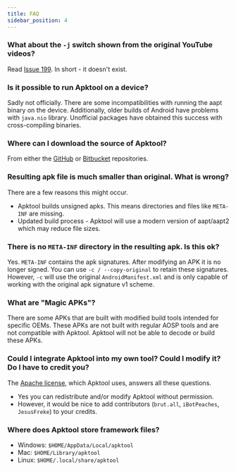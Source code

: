 ```yaml
---
title: FAQ
sidebar_position: 4
---
```


### What about the `-j` switch shown from the original YouTube videos?

Read [Issue 199](https://github.com/iBotPeaches/Apktool/issues/199). In short - it doesn't exist.

### Is it possible to run Apktool on a device?

Sadly not officially. There are some incompatibilities with running the aapt binary on the device.
Additionally, older builds of Android have problems with `java.nio` library. Unofficial packages have obtained this
success with cross-compiling binaries.

### Where can I download the source of Apktool?

From either the [GitHub](https://github.com/iBotPeaches/Apktool) or [Bitbucket](https://bitbucket.org/iBotPeaches/apktool/overview) repositories.

### Resulting apk file is much smaller than original. What is wrong?

There are a few reasons this might occur.

- Apktool builds unsigned apks. This means directories and files like `META-INF` are missing.
- Updated build process - Apktool will use a modern version of aapt/aapt2 which may reduce file sizes.

### There is no `META-INF` directory in the resulting apk. Is this ok?

Yes. `META-INF` contains the apk signatures. After modifying an APK it is no longer signed.
You can use `-c / --copy-original` to retain these signatures. However, `-c` will use the original `AndroidManifest.xml`
and is only capable of working with the original apk signature v1 scheme.

### What are "Magic APKs"?

There are some APKs that are built with modified build tools intended for specific OEMs. These APKs are not built with
regular AOSP tools and are not compatible with Apktool. Apktool will not be able to decode or build these APKs.

### Could I integrate Apktool into my own tool? Could I modify it? Do I have to credit you?

The [Apache license](https://github.com/iBotPeaches/Apktool/blob/master/LICENSE.md), which Apktool uses, answers all these questions.

- Yes you can redistribute and/or modify Apktool without permission.
- However, it would be nice to add contributors (`brut.all`, `iBotPeaches`, `JesusFreke`) to your credits.

### Where does Apktool store framework files?

- Windows: `$HOME/AppData/Local/apktool`
- Mac: `$HOME/Library/apktool`
- Linux: `$HOME/.local/share/apktool`
